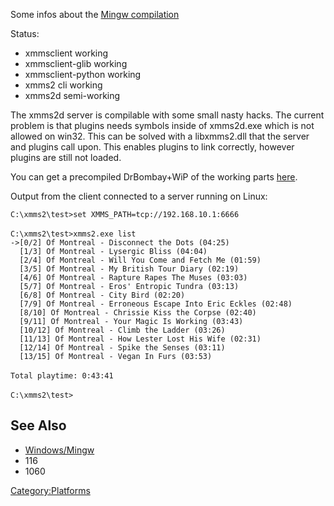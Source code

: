 Some infos about the [[Windows/Mingw|Mingw compilation]]

Status:

* xmmsclient working
* xmmsclient-glib working
* xmmsclient-python working
* xmms2 cli working
* xmms2d semi-working


The xmms2d server is compilable with some small nasty hacks. The current problem is that plugins needs symbols inside of xmms2d.exe which is not allowed on win32. This can be solved with a libxmms2.dll that the server and plugins call upon. This enables plugins to link correctly, however plugins are still not loaded. 


You can get a precompiled DrBombay+WiP of the working parts [http://exodus.xmms.se/~nano/test.zip here].


Output from the client connected to a server running on Linux:

 C:\xmms2\test>set XMMS_PATH=tcp://192.168.10.1:6666
 
 C:\xmms2\test>xmms2.exe list
 ->[0/2] Of Montreal - Disconnect the Dots (04:25)
   [1/3] Of Montreal - Lysergic Bliss (04:04)
   [2/4] Of Montreal - Will You Come and Fetch Me (01:59)
   [3/5] Of Montreal - My British Tour Diary (02:19)
   [4/6] Of Montreal - Rapture Rapes The Muses (03:03)
   [5/7] Of Montreal - Eros' Entropic Tundra (03:13)
   [6/8] Of Montreal - City Bird (02:20)
   [7/9] Of Montreal - Erroneous Escape Into Eric Eckles (02:48)
   [8/10] Of Montreal - Chrissie Kiss the Corpse (02:40)
   [9/11] Of Montreal - Your Magic Is Working (03:43)
   [10/12] Of Montreal - Climb the Ladder (03:26)
   [11/13] Of Montreal - How Lester Lost His Wife (02:31)
   [12/14] Of Montreal - Spike the Senses (03:11)
   [13/15] Of Montreal - Vegan In Furs (03:53)
 
 Total playtime: 0:43:41
 
 C:\xmms2\test>

== See Also ==
* [[Windows/Mingw]]
* <mantis>116</mantis>
* <mantis>1060</mantis>

[[Category:Platforms]]